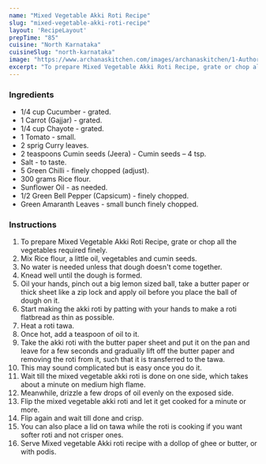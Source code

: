 ---
name: "Mixed Vegetable Akki Roti Recipe"
slug: "mixed-vegetable-akki-roti-recipe"
layout: 'RecipeLayout'
prepTime: "85"
cuisine: "North Karnataka"
cuisineSlug: "north-karnataka"
image: "https://www.archanaskitchen.com/images/archanaskitchen/1-Author/neerusrikanth/Mix_Vegetable_Akki_Roti.jpg"
excerpt: "To prepare Mixed Vegetable Akki Roti Recipe, grate or chop all the vegetables required finely"
---

### Ingredients

- 1/4 cup Cucumber - grated.
- 1 Carrot (Gajjar) - grated.
- 1/4 cup Chayote - grated.
- 1 Tomato - small.
- 2 sprig Curry leaves.
- 2 teaspoons Cumin seeds (Jeera) -                                                                               Cumin seeds – 4 tsp.
- Salt - to taste.
- 5 Green Chilli - finely chopped (adjust).
- 300 grams Rice flour.
- Sunflower Oil - as needed.
- 1/2 Green Bell Pepper (Capsicum) - finely chopped.
- Green Amaranth Leaves - small bunch finely chopped.

### Instructions

1. To prepare Mixed Vegetable Akki Roti Recipe, grate or chop all the vegetables required finely.
1. Mix Rice flour, a little oil, vegetables and cumin seeds.
1. No water is needed unless that dough doesn't come together.
1. Knead well until the dough is formed.
1. Oil your hands, pinch out a big lemon sized ball, take a butter paper or thick sheet like a zip lock and apply oil before you place the ball of dough on it.
1. Start making the akki roti by patting with your hands to make a roti flatbread as thin as possible.
1. Heat a roti tawa.
1. Once hot, add a teaspoon of oil to it.
1. Take the akki roti with the butter paper sheet and put it on the pan and leave for a few seconds and gradually lift off the butter paper and removing the roti from it, such that it is transferred to the tawa.
1. This may sound complicated but is easy once you do it.
1. Wait till the mixed vegetable akki roti is done on one side, which takes about a minute on medium high flame.
1. Meanwhile, drizzle a few drops of oil evenly on the exposed side.
1. Flip the mixed vegetable akki roti and let it get cooked for a minute or more.
1. Flip again and wait till done and crisp.
1. You can also place a lid on tawa while the roti is cooking if you want softer roti and not crisper ones.
1. Serve Mixed vegetable Akki roti recipe with a dollop of ghee or butter, or with podis.
